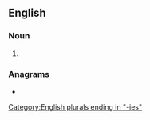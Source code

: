 ==English==

===Noun===
{{head|en|noun form}}

# {{plural of|en|enmity}}

===Anagrams===
* {{anagrams|en|a=eeiimnst|minesite|misenite}}

[[Category:English plurals ending in "-ies"]]